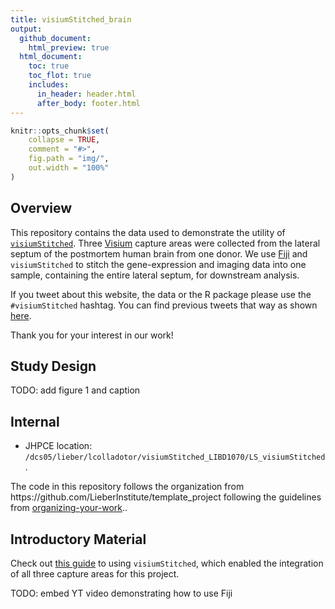 ```yaml
---
title: visiumStitched_brain
output:
  github_document:
    html_preview: true
  html_document:
    toc: true
    toc_flot: true
    includes:
      in_header: header.html
      after_body: footer.html
---
```


<!-- README.md is generated from README.Rmd. Please edit that file -->

```r
knitr::opts_chunk$set(
    collapse = TRUE,
    comment = "#>",
    fig.path = "img/",
    out.width = "100%"
)
```

## Overview

This repository contains the data used to demonstrate the utility of [`visiumStitched`](https://github.com/LieberInstitute/visiumStitched). Three [Visium](https://www.10xgenomics.com/products/spatial-gene-expression)
capture areas were collected from the lateral septum of the postmortem human brain from one donor. We use
[Fiji](https://imagej.net/software/fiji/) and `visiumStitched` to stitch the gene-expression and imaging
data into one sample, containing the entire lateral septum, for downstream analysis.

If you tweet about this website, the data or the R package please use
the <code>\#visiumStitched</code> hashtag. You can find previous tweets
that way as shown
<a href="https://twitter.com/search?q=%23visiumStitched&src=typed_query">here</a>.

Thank you for your interest in our work!

## Study Design

TODO: add figure 1 and caption

## Internal

* JHPCE location: `/dcs05/lieber/lcolladotor/visiumStitched_LIBD1070/LS_visiumStitched`.

The code in this repository follows the organization from https://github.com/LieberInstitute/template_project following the guidelines from [organizing-your-work](https://lcolladotor.github.io/bioc_team_ds/organizing-your-work.html#.YzL43uzMKX0)..

## Introductory Material

Check out [this guide](http://research.libd.org/visiumStitched/articles/full_demo.html) to using
`visiumStitched`, which enabled the integration of all three capture areas for this project.

TODO: embed YT video demonstrating how to use Fiji

